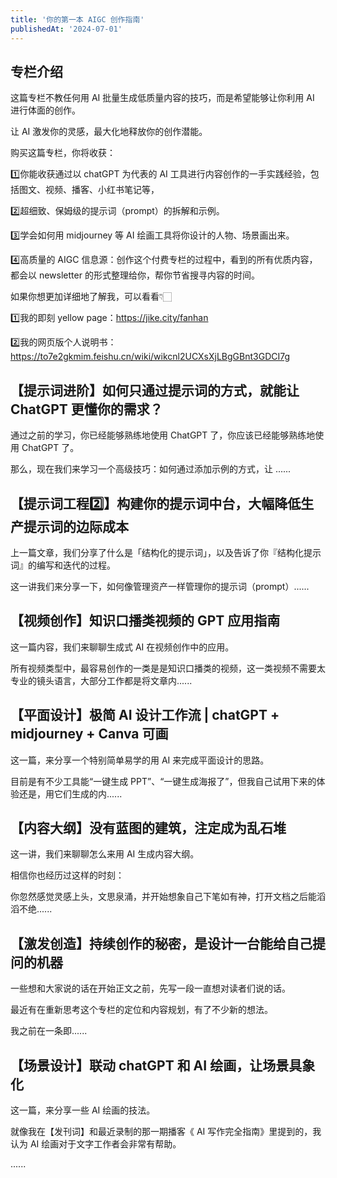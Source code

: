 ```yaml
---
title: '你的第一本 AIGC 创作指南'
publishedAt: '2024-07-01'
---
```


## 专栏介绍

这篇专栏不教任何用 AI 批量生成低质量内容的技巧，而是希望能够让你利用 AI 进行体面的创作。  
  
让 AI 激发你的灵感，最大化地释放你的创作潜能。  
  
购买这篇专栏，你将收获：  
  
1️⃣你能收获通过以 chatGPT 为代表的 AI 工具进行内容创作的一手实践经验，包括图文、视频、播客、小红书笔记等，  
  
2️⃣超细致、保姆级的提示词（prompt）的拆解和示例。  
  
3️⃣学会如何用 midjourney 等 AI 绘画工具将你设计的人物、场景画出来。  
  
4️⃣高质量的 AIGC 信息源：创作这个付费专栏的过程中，看到的所有优质内容，都会以 newsletter 的形式整理给你，帮你节省搜寻内容的时间。  
  
如果你想更加详细地了解我，可以看看👇🏻  
  
1️⃣我的即刻 yellow page：https://jike.city/fanhan  
  
2️⃣我的网页版个人说明书：https://to7e2gkmim.feishu.cn/wiki/wikcnl2UCXsXjLBgGBnt3GDCI7g

## 【提示词进阶】如何只通过提示词的方式，就能让 ChatGPT 更懂你的需求？
通过之前的学习，你已经能够熟练地使用 ChatGPT 了，你应该已经能够熟练地使用 ChatGPT 了。

那么，现在我们来学习一个高级技巧：如何通过添加示例的方式，让 ......

## 【提示词工程2️⃣】构建你的提示词中台，大幅降低生产提示词的边际成本
上一篇文章，我们分享了什么是「结构化的提示词」，以及告诉了你『结构化提示词』的编写和迭代的过程。

这一讲我们来分享一下，如何像管理资产一样管理你的提示词（prompt）......

## 【视频创作】知识口播类视频的 GPT 应用指南
这一篇内容，我们来聊聊生成式 AI 在视频创作中的应用。

所有视频类型中，最容易创作的一类是是知识口播类的视频，这一类视频不需要太专业的镜头语言，大部分工作都是将文章内......

## 【平面设计】极简 AI 设计工作流 | chatGPT + midjourney + Canva 可画
这一篇，来分享一个特别简单易学的用 AI 来完成平面设计的思路。

目前是有不少工具能“一键生成 PPT”、“一键生成海报了”，但我自己试用下来的体验还是，用它们生成的内......

## 【内容大纲】没有蓝图的建筑，注定成为乱石堆
这一讲，我们来聊聊怎么来用 AI 生成内容大纲。

相信你也经历过这样的时刻：

你忽然感觉灵感上头，文思泉涌，并开始想象自己下笔如有神，打开文档之后能滔滔不绝......

## 【激发创造】持续创作的秘密，是设计一台能给自己提问的机器
一些想和大家说的话在开始正文之前，先写一段一直想对读者们说的话。

最近有在重新思考这个专栏的定位和内容规划，有了不少新的想法。

我之前在一条即......

## 【场景设计】联动 chatGPT 和 AI 绘画，让场景具象化
这一篇，来分享一些 AI 绘画的技法。

就像我在【发刊词】和最近录制的那一期播客《 AI 写作完全指南》里提到的，我认为 AI 绘画对于文字工作者会非常有帮助。

......